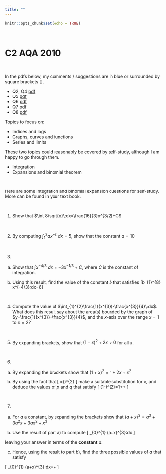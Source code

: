 ```yaml
---
title: ""
---
```


```r
knitr::opts_chunk$set(echo = TRUE)
```

<br>

# C2 AQA 2010

<br>

In the pdfs below, my comments / suggestions are in blue or surrounded by square brackets [].

* Q2, Q4 <a href="pdfs/BM/q2_q4_2010_C2.pdf">pdf</a>
* Q5 <a href="pdfs/BM/q5_2010_C2.pdf">pdf</a>
* Q6 <a href="pdfs/BM/q6_2010_C2.pdf">pdf</a>
* Q7 <a href="pdfs/BM/q7_2010_C2.pdf">pdf</a>
* Q8 <a href="pdfs/BM/q8_2010_C2.pdf">pdf</a>

Topics to focus on:

* Indices and logs
* Graphs, curves and functions 
* Series and limits

These two topics could reasonably be covered by self-study, although I am happy to go through them.

* Integration
* Expansions and binomial theorem

<br>

Here are some integration and binomial expansion questions for self-study. More can be found in your text book.

<br>

1. Show that 
$\int 8\sqrt{x}\:dx=\frac{16}{3}x^{3/2}+C$

<br>

2. By computing $\int_{1}^{2} a x^{-2}\:dx=5$, show that the constant $a=10$

<br>

3. 

a) Show that $\int x^{-4/3}\:dx=-3x^{-1/3}+C,$ where $C$ is the constant of integration. 

b) Using this result, find the value of the constant $b$ that satisfies 
\[b\int_{1}^{8} x^{-4/3}\:dx=6\]

<br>

4. Compute the value of $\int_{1}^{2}\frac{1}{x^{3}}-\frac{x^{3}}{4}\:dx$. What does this result say about the area(s) bounded by the graph of $y=\frac{1}{x^{3}}-\frac{x^{3}}{4}$, and the $x$-axis over the range $x=1$ to $x=2$?

<br>

5. By expanding brackets, show that $(1-x)^{2} +2x > 0$ for all $x$.

<br>

6. 

a) By expanding the brackets show that $(1+x)^{2}=1+2x+x^{2}$


b) By using the fact that 
\[
\frac{a^{2}}{y^{2}}=\left(\frac{a}{y}\right)^{2}
\]
make a suitable substitution for $x$, and deduce the values of $p$ and $q$ that satisfy
\[
\left(1-\frac{4}{y^{2}}\right)^{2}=1+\frac{p}{y^{2}}+\frac{q}{y^{4}}
\]

<br>

7. 

a) For $a$ a constant, by expanding the brackets show that $(a+x)^{3}=a^{3}+3a^{2}x+3ax^{2}+x^{3}$


b) Use the result of part a) to compute
\[
\int_{0}^{1} (a+x)^{3}\:dx
\]

leaving your answer in terms of the __constant__ $a$.

c) Hence, using the result to part b), find the three possible values of $a$ that satisfy


\[
\int_{0}^{1} (a+x)^{3}\:dx=\frac{1}{4}+\frac{a}{2}
\]
